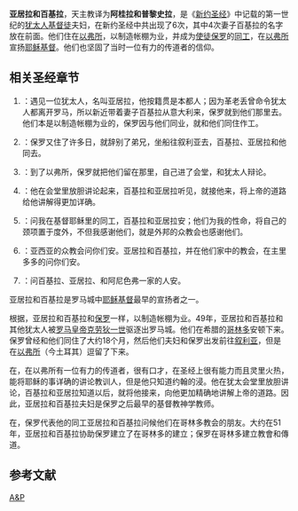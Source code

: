 '''亚居拉和百基拉'''，天主教译为'''阿桂拉和普黎史拉'''，是《[[新约圣经|新约圣经]]》中记载的第一世纪的[[犹太人|犹太人]][[猶太基督教|基督徒]]夫妇，在新约圣经中共出现了6次，其中4次妻子百基拉的名字放在前面。他们住在[[以弗所|以弗所]]，以制造帐棚为业，并成为[[使徒保罗|使徒保罗]]的[[同工|同工]]，在[[以弗所|以弗所]]宣扬[[耶稣|耶稣]][[基督|基督]]。他们也坚固了当时一位有力的传道者{{link-en|亚波罗|Apollos}}的信仰。

== 相关圣经章节 ==
# {{CUV|使徒行传|18|2|3}}：遇见一位犹太人，名叫亚居拉，他按籍贯是本都人；因为革老丢曾命令犹太人都离开罗马，所以新近带着妻子百基拉从意大利来，保罗就到他们那里去。他们本是以制造帐棚为业的，保罗因与他们同业，就和他们同住作工。 
# {{CUV|使徒行传|18|18}}：保罗又住了许多日，就辞别了弟兄，坐船往叙利亚去，百基拉、亚居拉和他同去。
# {{CUV|使徒行传|18|19}}：到了以弗所，保罗就把他们留在那里，自己进了会堂，和犹太人辩论。
# {{CUV|使徒行传|18|26}}：他在会堂里放胆讲论起来，百基拉和亚居拉听见，就接他来，将上帝的道路给他讲解得更加详确。
# {{CUV|罗马书|16|3|4}}：问我在基督耶稣里的同工，百基拉和亚居拉安；他们为我的性命，将自己的颈项置于度外，不但我感谢他们，就是外邦的众教会也感谢他们。
# {{CUV|哥林多前书|16|19}}：亚西亚的众教会问你们安。亚居拉和百基拉，并在他们家中的教会，在主里多多的问你们安。
# {{CUV|提摩太后书|4|19}}：问百基拉、亚居拉、和阿尼色弗一家的人安。

亚居拉和百基拉是罗马城中[[耶稣基督|耶稣基督]]最早的宣扬者之一。

根据{{CUV|使徒行传|18|2|3}}，亚居拉和百基拉和[[保罗|保罗]]一样，以制造帐棚为业。49年，亚居拉和百基拉和其他犹太人被[[罗马皇帝|罗马皇帝]][[克劳狄一世|克劳狄一世]]驱逐出罗马城。他们在希腊的[[哥林多|哥林多]]安顿下来。保罗曾经和他们同住了大约18个月，然后他们夫妇和保罗出发前往[[叙利亚|叙利亚]]，但是在[[以弗所|以弗所]]（今土耳其）逗留了下来。

在{{CUV|使徒行传|18|24|28}}，在以弗所有一位有力的传道者{{link-en|亚波罗|Apollos}}，很有口才，在圣经上很有能力而且灵里火热，能将耶稣的事详确的讲论教训人，但是他只知道约翰的浸。他在犹太会堂里放胆讲论，百基拉和亚居拉知道以后，就将他接来，向他更加精确地讲解上帝的道路。因此，亚居拉和百基拉夫妇是保罗之后最早的基督教神学教师。

在{{CUV|哥林多前书|16|19}}，保罗代表他的同工亚居拉和百基拉问候他们在哥林多教会的朋友。大约在51年，亚居拉和百基拉协助保罗建立了在哥林多的建立；保罗在哥林多建立教會和傳道。

== 参考文献 ==
<div class="references-small">
<references />
</div>

{{天主教聖人}}
[[Category:圣经人物|A&P]]